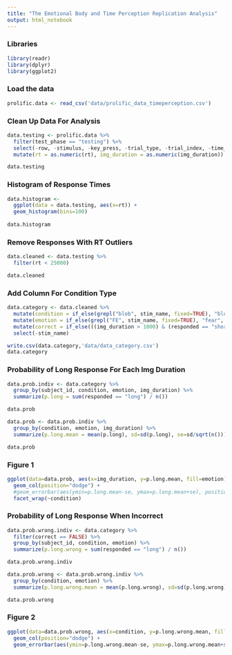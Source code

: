```yaml
---
title: "The Emotional Body and Time Perception Replication Analysis"
output: html_notebook
---
```


### Libraries

```r
library(readr)
library(dplyr)
library(ggplot2)
```

### Load the data
```r
prolific.data <- read_csv('data/prolific_data_timeperception.csv')
```

### Clean Up Data For Analysis
```r
data.testing <- prolific.data %>%
  filter(test_phase == "testing") %>%
  select(-row, -stimulus, -key_press, -trial_type, -trial_index, -time_elapsed, -stimulus_choice, -test_phase, -responses) %>%
  mutate(rt = as.numeric(rt), img_duration = as.numeric(img_duration))

data.testing
```

### Histogram of Response Times

```r
data.histogram <-
  ggplot(data = data.testing, aes(x=rt)) +
  geom_histogram(bins=100)
         
data.histogram
```

### Remove Responses With RT Outliers

```r
data.cleaned <- data.testing %>%
  filter(rt < 25000)

data.cleaned
```

### Add Column For Condition Type
```r
data.category <- data.cleaned %>%
  mutate(condition = if_else(grepl("blob", stim_name, fixed=TRUE), "blob", "orig")) %>%
  mutate(emotion = if_else(grepl("FE", stim_name, fixed=TRUE), "fear", "sad")) %>%
  mutate(correct = if_else(((img_duration > 1000) & (responded == "short")) | ((img_duration < 1000) & (responded == "long")), FALSE, TRUE)) %>%
  select(-stim_name)

write.csv(data.category,'data/data_category.csv')
data.category
```

### Probability of Long Response For Each Img Duration
```r
data.prob.indiv <- data.category %>%
  group_by(subject_id, condition, emotion, img_duration) %>%
  summarize(p.long = sum(responded == "long") / n())

data.prob
```

```r
data.prob <- data.prob.indiv %>%
  group_by(condition, emotion, img_duration) %>%
  summarize(p.long.mean = mean(p.long), sd=sd(p.long), se=sd/sqrt(n()))

data.prob
```

### Figure 1
```r
ggplot(data=data.prob, aes(x=img_duration, y=p.long.mean, fill=emotion)) +
  geom_col(position="dodge") +
  #geom_errorbar(aes(ymin=p.long.mean-se, ymax=p.long.mean+se), position=position_dodge(.2)) +
  facet_wrap(~condition)
```


### Probability of Long Response When Incorrect
```r
data.prob.wrong.indiv <- data.category %>%
  filter(correct == FALSE) %>%
  group_by(subject_id, condition, emotion) %>%
  summarize(p.long.wrong = sum(responded == "long") / n())

data.prob.wrong.indiv
```

```r
data.prob.wrong <- data.prob.wrong.indiv %>%
  group_by(condition, emotion) %>%
  summarize(p.long.wrong.mean = mean(p.long.wrong), sd=sd(p.long.wrong), se=sd/sqrt(n()))

data.prob.wrong
```

### Figure 2
```r
ggplot(data=data.prob.wrong, aes(x=condition, y=p.long.wrong.mean, fill=emotion)) +
  geom_col(position="dodge") +
  geom_errorbar(aes(ymin=p.long.wrong.mean-se, ymax=p.long.wrong.mean+se), width=.2, position=position_dodge(.9))
```






























